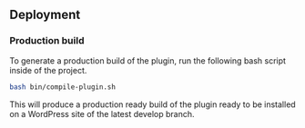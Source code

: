## Deployment

### Production build

To generate a production build of the plugin, run the following bash script inside of the project.

```bash
bash bin/compile-plugin.sh
```

This will produce a production ready build of the plugin ready to be installed on a WordPress site of the latest develop branch.